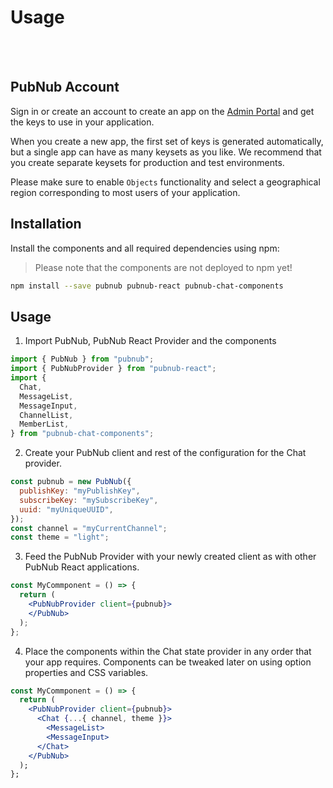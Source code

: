 
<Meta title="Introduction/Usage" />

# Usage

<br />
<br />

## PubNub Account

Sign in or create an account to create an app on the [Admin Portal](https://dashboard.pubnub.com/) and get the keys to use in your
application.

When you create a new app, the first set of keys is generated automatically, but a single app can
have as many keysets as you like. We recommend that you create separate keysets for production and
test environments.

Please make sure to enable `Objects` functionality and select a geographical region corresponding to
most users of your application.

## Installation

Install the components and all required dependencies using npm:

> Please note that the components are not deployed to npm yet!

```bash
npm install --save pubnub pubnub-react pubnub-chat-components
```

## Usage

1. Import PubNub, PubNub React Provider and the components

```js
import { PubNub } from "pubnub";
import { PubNubProvider } from "pubnub-react";
import {
  Chat,
  MessageList,
  MessageInput,
  ChannelList,
  MemberList,
} from "pubnub-chat-components";
```

2. Create your PubNub client and rest of the configuration for the Chat provider.

```jsx
const pubnub = new PubNub({
  publishKey: "myPublishKey",
  subscribeKey: "mySubscribeKey",
  uuid: "myUniqueUUID",
});
const channel = "myCurrentChannel";
const theme = "light";
```

3. Feed the PubNub Provider with your newly created client as with other PubNub React applications.

```jsx
const MyCommponent = () => {
  return (
    <PubNubProvider client={pubnub}>
    </PubNub>
  );
};
```

4. Place the components within the Chat state provider in any order that your app requires. Components
   can be tweaked later on using option properties and CSS variables.

```jsx
const MyCommponent = () => {
  return (
    <PubNubProvider client={pubnub}>
      <Chat {...{ channel, theme }}>
        <MessageList>
        <MessageInput>
      </Chat>
    </PubNub>
  );
};
```
